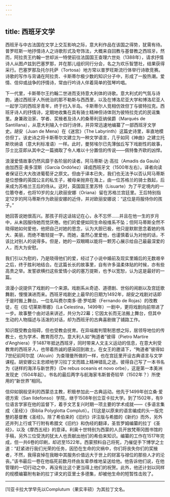 ```yaml
---
---
---
```

title: 西班牙文学
---




西班牙与中古法国在文学上交互影响之际，意大利作品在该国之得势，犹需有待。普罗旺斯一地抒情诗人之诗歌形式及夸饰法，大概来自回教与基督教之西班牙。然而，阿拉贡王约翰一世却派一特使前往法国国王查理六世处（1388年），请求抒情诗人从图卢兹到巴塞罗那，并在那儿组织同行分会，名之为欢乐智慧社，结果获得采行。巴塞罗那及托尔托萨（Tortosa）地方常以普罗旺斯流行体举行诗歌竞赛。诗歌的写作与背诵在阿拉贡、卡斯蒂尔极少数的知识分子中，形成了一股热潮。爱情、信仰或战争的抒情诗，常由行吟诗人伴着简单的弦琴吟唱。

下一代里，卡斯蒂尔王约翰二世进而支持意大利体的诗歌。意大利式的气氛与诗韵，通过西班牙人所统治的那不勒斯与西西里，以及在博洛尼亚大学和博洛尼亚人一起学习的西班牙青年，终于扫入半岛。卡斯蒂尔人竞相仿效但丁与彼特拉克。西班牙诗人的抒情诗，定期地收集在具有骑士精神但诗体则为彼特拉克式的民谣集里。身兼政治家、学者、奖掖者及诗人的桑蒂利亚纳侯爵（Marqués de Santillana），从意大利输入十四行诗体，并异常迅速地编纂了一部西班牙文学史。胡安（Juan de Mena）在《迷宫》（The Labyrinth）这篇史诗里，率直地模仿但丁。该史诗之将卡斯蒂尔文建立为一种文学语言，几乎如同《神曲》之建立托斯坎纳语（意大利标准语）一样。此时，曼努埃尔已先薄伽丘写下戏剧性的故事，莎士比亚即从其中之一篇摘取了令人难以十分置信的传说——佩特鲁齐欧的凶悍。

浪漫爱情故事仍然风靡于各阶层的读者。阿马蒂斯·达·高拉（Amadís da Gaula）由加西亚·奥多涅斯（García Ordóñez）译成西班牙文（1500年左右）。译者向读者保证已大大改进葡萄牙之原文。但由于译本已失，我们也无法予以否认阿马蒂斯是位想像的英国公主的私生子，被母亲抛弃在海上，由一位苏格兰的骑士救起，后来成为苏格兰王后的侍从。这时，英国国王里苏特（Lisuarte）为了平定境内的一位篡夺者，也将10岁的女儿欧丽安娜（Oriana）留在苏格兰宫廷里。王后特别指定12岁的阿马蒂斯作为欧丽安娜的近侍，并对欧丽安娜说：“这位是将服侍你的孩子。”

她回答说她很高兴。那孩子将这话铭记在心，永不忘怀……并且在他一生的岁月中，从未因服侍她而觉厌倦。他们的爱便如同生命般维系不坠；但阿马蒂斯全然不晓得她如何爱他，他把自己对她的思念，认为大胆已极，他只是默默思念着她的伟大、美丽，而绝不敢轻提一字。而她，虽然心里爱他，也谨慎着认为对他的话，不该比对别人的说得多。但是，她的一双眼睛以能将一颗芳心展示给自己最最深爱的人，而大为安慰。



我们引以为慰的，乃是晓得他们的爱，经过了小说中婚前及现实里婚后的无数艰辛之后，终于胜利地结合。在这篇长长的故事里，自有许多温柔体贴的时候，亦有些高贵之举。发誓欲横扫这些爱情小说的塞万提斯，也予以宽恕，认为这是最好的一篇。

浪漫小说提供了戏剧的一个来源。戏剧系从奇迹、道德剧、世俗的闹剧以及宫廷歌舞剧，慢慢演进而来。西班牙戏剧史上最早的日期为1492年，胡安之戏剧对话即于是时搬上舞台。一位名叫费尔南多·德·罗哈斯（Fernando de Rojas）的改教徒，在《拉·切莱斯蒂娜》（La Celestina，1499年）一剧中，更将戏剧向前带进了一步。故事整个由对话来讲述，共分为22幕；它因太长而无法搬上舞台，但其中生动的人物描述与活泼的对话，却为西班牙的古典喜剧做了铺路工作。

知识既受教会阻碍，但也受教会抚育。在异端裁判管制思想之际，居领导地位的传教士，也为学术、教育而尽力。意大利人如“殉道者”彼得（Pietro Martire d'Anghiera）于1487年抵达西班牙，同时带来人文主义运动的信息，在意大利受教育的西班牙人，也带着热诚的感染回到故土。在女王的邀请下，“殉道者”彼得如7世纪前阿尔昆（Alcuin）为查理曼所做的一样，也在宫廷里开设古典语言与文学课程。胡安娜公主忠顺地学习拉丁文而踏上精神错乱之途。彼得自己写了一本书名为《谜样的海洋与新世界》（De rebus oceanis et novo orbe），这是第一本美洲发现史（1504年起）。书名的最后两字与航海家韦斯普奇较早（1502年？）所使用的“新世界”相同。

信仰如钢般坚利的西蒙总主教，积极参加此一古典运动。他先于1499年创立桑·爱德方索（San Ildefonso）学院，继于1508年创立亚卡拉大学。到了1502年，有9位语言学家在他的监督下，着手文艺复兴时期一项主要的学术成就——《多语言集成〈圣经〉》（Biblia Polyglotta Compluti）。[1]这是以原来的语言编成的头一版完整的基督教《圣经》。除了希伯来的《旧约》评注版与希腊的《新约》而外，另外还并列上行或下行附有希腊文《旧约》和伪经的翻译，圣哲罗姆编纂的拉丁《圣经》，以及《摩西五经》的意译。利奥十世特别为西蒙的人员开放梵蒂冈图书馆的手稿，另外三位受洗的犹太人也贡献出他们的希伯来知识。编纂的工作在1517年完成，但一共6卷的印刷，却迟至1522年。西蒙预料自己将死，乃催促手下博学之士道：“赶紧进行我们光荣的任务，因恐在生命的灾祸中，你们将丧失你们的奖掖者，不然，我得哀悼在我眼中其服务价值远大于世上的财富与禄位的那些人才的沦丧。”该书最后一卷在他临死前数月终由友辈恭维地呈送给他。他告诉他们说，在他管理的一切行动之中，再没有比这个更当得上他们的祝贺。此外，他还计划以同样的规模编纂附有新的拉丁译文的亚里士多德集，却被他生命的短暂性击败了。



* * *



[1]亚卡拉大学早先以Complutum（果实丰硕）为其拉丁文名。